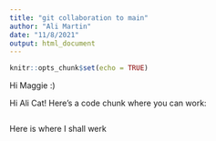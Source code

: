 ```yaml
---
title: "git collaboration to main"
author: "Ali Martin"
date: "11/8/2021"
output: html_document
---
```


```r
knitr::opts_chunk$set(echo = TRUE)
```

Hi Maggie :) 

Hi Ali Cat! Here's a code chunk where you can work:
```r

```


Here is where I shall werk
```r

```

